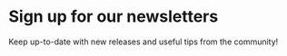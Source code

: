 # Sign up for our newsletters

Keep up-to-date with new releases and useful tips from the community!

<div style="max-width: 320px;"><Mailchimp /></div>
